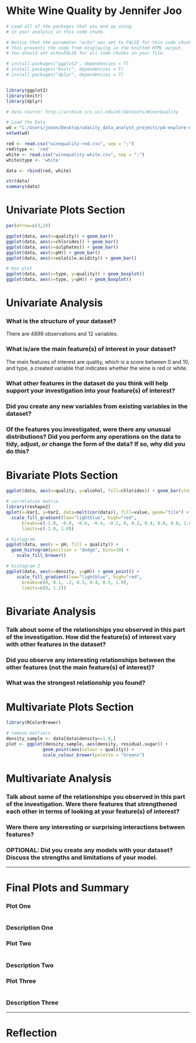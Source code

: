 White Wine Quality by Jennifer Joo
========================================================

```r
# Load all of the packages that you end up using
# in your analysis in this code chunk.

# Notice that the parameter "echo" was set to FALSE for this code chunk.
# This prevents the code from displaying in the knitted HTML output.
# You should set echo=FALSE for all code chunks in your file.

# install.packages("ggplot2", dependencies = T) 
# install.packages("knitr", dependencies = T)
# install.packages("dplyr", dependencies = T)


library(ggplot2)
library(knitr)
library(dplyr)
```

```r
# data source: http://archive.ics.uci.edu/ml/datasets/Wine+Quality

# Load the Data
wd = "C:/Users/joonn/Desktop/udacity_data_analyst_projects/p4-explore-data-in-r/"
setwd(wd)

red <- read.csv("winequality-red.csv", sep = ";")
red$type <- 'red'
white <- read.csv("winequality-white.csv", sep = ";")
white$type <- 'white'

data <- rbind(red, white)

str(data)
summary(data)

```

# Univariate Plots Section
```r

par(mfrow=c(3,2))

ggplot(data, aes(x=quality)) + geom_bar()
ggplot(data, aes(x=chlorides)) + geom_bar()
ggplot(data, aes(x=sulphates)) + geom_bar()
ggplot(data, aes(x=pH)) + geom_bar()
ggplot(data, aes(x=volatile.acidity)) + geom_bar()

# box plot
ggplot(data, aes(x=type, y=quality)) + geom_boxplot()
ggplot(data, aes(x=type, y=pH)) + geom_boxplot()

```

# Univariate Analysis

### What is the structure of your dataset?

There are 4898 observations and 12 variables.

### What is/are the main feature(s) of interest in your dataset?

The main features of interest are quality, which is a score between 0 and 10, and type, a created variable that indicates whether the wine is red or white.

### What other features in the dataset do you think will help support your investigation into your feature(s) of interest?

### Did you create any new variables from existing variables in the dataset?


### Of the features you investigated, were there any unusual distributions? Did you perform any operations on the data to tidy, adjust, or change the form of the data? If so, why did you do this?



# Bivariate Plots Section
```r

ggplot(data, aes(x=quality, y=alcohol, fill=chlorides)) + geom_bar(stat="identity")

# correlation matrix
library(reshape2)
qplot(x=Var1, y=Var2, data=melt(cor(data)), fill=value, geom="tile") +
  scale_fill_gradient(low="lightblue", high="red",
      breaks=c(-1.0, -0.8, -0.6, -0.4, -0.2, 0, 0.2, 0.4, 0.6, 0.8, 1.0),
      limits=c(-1.0, 1.0))

# histogram
ggplot(data, aes(x = pH, fill = quality)) +
  geom_histogram(position = "dodge", bins=30) +
    scale_fill_brewer()

# histogram 2
ggplot(data, aes(x=density, y=pH)) + geom_point() +
    scale_fill_gradient(low="lightblue", high="red",
      breaks=c(0, 0.1, .2, 0.3, 0.4, 0.5, 1.0),
      limits=c(0, 1.2))


```

# Bivariate Analysis

### Talk about some of the relationships you observed in this part of the investigation. How did the feature(s) of interest vary with other features in the dataset?

### Did you observe any interesting relationships between the other features (not the main feature(s) of interest)?

### What was the strongest relationship you found?




# Multivariate Plots Section

```r
library(RColorBrewer)

# remove outliers
density_sample <- data[data$density<=1.0,]
plot <- ggplot(density_sample, aes(density, residual.sugar)) +
              geom_point(aes(colour = quality)) +
              scale_colour_brewer(palette = "Greens")

```

# Multivariate Analysis

### Talk about some of the relationships you observed in this part of the investigation. Were there features that strengthened each other in terms of looking at your feature(s) of interest?

### Were there any interesting or surprising interactions between features?

### OPTIONAL: Did you create any models with your dataset? Discuss the strengths and limitations of your model.

------

# Final Plots and Summary

### Plot One
```r

```

### Description One


### Plot Two
```r

```

### Description Two


### Plot Three
```r

```

### Description Three

------

# Reflection
